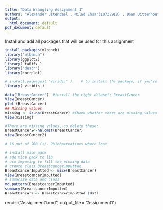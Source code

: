 ```yaml
---
title: "Data Wrangling Assignment 1"
authors: "Alexander Uitendaal , Milad Ehsan(10732918) , Daan Uittenhout(11057777) and Isabel Slot()"
output:
  html_document: default
pdf_document: default
---
```


Install and add all packages that will be used for this assignment

```r
install.packages(mlbench)
library("mlbench")
library(ggplot2)
library( taRifx )
library("descr")
library(corrplot)

```
 
 
```r
# install.packages( "viridis" )    # to install the package, if you've not install it before
library( viridis )

```


```r
data("BreastCancer")  #install the right dataset: BreastCancer
View(BreastCancer)
plot (BreastCancer)
## Missing values 
missing <- is.na(BreastCancer) #Check whether there are missing values
View(missing) 

#There are missing values, so delete these:
BreastCancer2<-na.omit(BreastCancer)
view(BreastCancer2)

# 16 out of 700 (+/- 2%)observations where lost

# install mice pack
# add mice pack to lib
# use imputing to fill the missing data
# create class BreastcancerImputted
BreastcancerImputted <- mice(BreastCancer)
View(BreastcancerImputted)
# sumarize data and class
md.pattern(BreastcancerImputted)
summary(BreastcancerImputted)
BreastCancer2 <- BreastcancerImputted $data


```


render("Assignment1.rmd", output_file = "Assignment1")